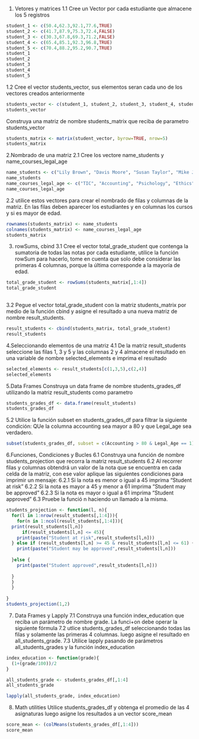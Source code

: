 
1. Vetores y matrices
1.1 Cree un Vector por cada estudiante que almacene los 5 registros
```{r}
student_1 <- c(50.4,62.3,92.1,77.6,TRUE)
student_2 <- c(41.7,87.9,75.3,72.4,FALSE)
student_3 <- c(30.3,67.8,69.3,71.2,FALSE)
student_4 <- c(65.4,85.1,92.3,96.8,TRUE)
student_5 <- c(70.4,88.2,95.2,90.7,TRUE)
student_1
student_2
student_3
student_4
student_5
```

1.2 Cree el vector students_vector, sus elementos seran cada uno de los vectores creados anteriormente
```{r}
students_vector <- c(student_1, student_2, student_3, student_4, student_5)
students_vector
```
Construya una matriz de nombre students_matrix que reciba de parametro students_vector
```{r}
students_matrix <- matrix(student_vector, byrow=TRUE, nrow=5)
students_matrix
```
2.Nombrado de una matriz
2.1 Cree los vectore name_students y name_courses_legal_age
```{r}
name_students <- c("Lily Brown", "Davis Moore", "Susan Taylor", "Mike Jones", "Tom Hill")
name_students
name_courses_legal_age <- c("TIC", "Accounting", "Psichology", "Ethics", "Legal_Age")
name_courses_legal_age
```
2.2 utilice estos vectores para crear el nombrado de filas y columnas de la matriz. En las filas deben aparecer los estudiantes y en columnas los cursos y si es mayor de edad.
```{r}
rownames(students_matrix) <- name_students
colnames(students_matrix) <- name_courses_legal_age
students_matrix
```
3. rowSums, cbind
3.1 Cree el vector total_grade_student que contenga la sumatoria de todas las notas por cada estudiante, utilice la función rowSum para hacerlo, tome en cuenta que solo debe considerar las primeras 4 columnas, porque la última corresponde a la mayoría de edad.
```{r}
total_grade_student <- rowSums(students_matrix[,1:4])
total_grade_student
                               
```
3.2 Pegue el vector total_grade_student con la matriz students_matrix por medio de la función cbind y asigne el resultado a una nueva matriz de nombre result_students.
```{r}
result_students <- cbind(students_matrix, total_grade_student)
result_students
```
4.Seleccionando elementos de una matriz
4.1 De la matriz result_students seleccione las filas 1, 3 y 5 y las columnas 2 y 4 almacene el resultado en una variable de nombre selected_elements e imprima el resultado
```{r}
selected_elements <- result_students[c(1,3,5),c(2,4)]
selected_elements
```
5.Data Frames
Construya un data frame de nombre students_grades_df utilizando la matriz result_students como parametro
```{r}

students_grades_df <- data.frame(result_students)
students_grades_df
```
5.2 Utilice la función subset en students_grades_df para filtrar la siguiente condición: QUe la columna accounting sea mayor a 80 y que Legal_age sea verdadero.
```{r}
subset(students_grades_df, subset = c(Accounting > 80 & Legal_Age == 1))
```
6.Funciones, Condiciones y Bucles
6.1 Construya una función de nombre students_projection que recorra la matriz result_students
6.2 Al recorrer filas y columnas obtendrá un valor de la nota que se encuentra en cada celda de la matriz, con ese valor aplique las siguientes condiciones para imprimir un mensaje:
6.2.1 Si la nota es menor o igual a 45 imprima "Student at risk"
6.2.2 Si la nota es mayor a 45 y menor a 61 imprima "Student may be approved"
6.2.3 Si la nota es mayor o igual a 61 imprima "Student approved"
6.3 Pruebe la funció n haciendo un llamado a la misma.
```{r}
students_projection <- function(l, n){
  for(l in 1:nrow(result_students[,1:4])){
    for(n in 1:ncol(result_students[,1:4])){
  print(result_students[l,n])
      if(result_students[l,n] <= 45){
    print(paste("Student at risk",result_students[l,n]))
  } else if (result_students[l,n] >= 45 & result_students[l,n] <= 61) {
    print(paste("Student may be approved",result_students[l,n]))
    
  }else {
    print(paste("Student approved",result_students[l,n]))
    
  }
  }
  }
  
}
students_projection(1,2)
```
7. Data Frames y Lapply
7.1 Construya una función index_education que reciba un parámetro de nombre grade. La funci+on debe operar la siguiente fórmula
7.2 utlice students_grades_df seleccionando todas las filas y solamente las primeras 4 columnas. luego asigne el resultado en all_students_grade.
7.3 Utilice lapply pasando de parámetros all_students_grades y la función index_education
```{r}
index_education <- function(grade){
  (1+(grade/100))/2
}

all_students_grade <- students_grades_df[,1:4]
all_students_grade

lapply(all_students_grade, index_education)
```
8. Math utilities
Utilice students_grades_df y obtenga el promedio de las 4 asignaturas luego asigne los resultados a un vector score_mean
```{r}

score_mean <- (colMeans(students_grades_df[,1:4]))
score_mean
```

